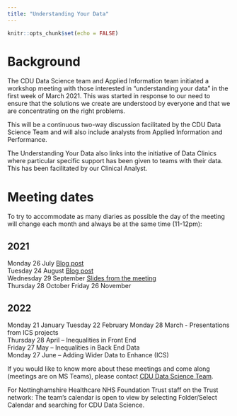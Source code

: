 ```yaml
---
title: "Understanding Your Data"
---
```


```r
knitr::opts_chunk$set(echo = FALSE)
```

# Background

The CDU Data Science team and Applied Information team initiated a workshop meeting with those interested in "understanding your data" in the first week of March 2021. This was started in response to our need to ensure that the solutions we create are understood by everyone and that we are concentrating on the right problems.

This will be a continuous two-way discussion facilitated by the CDU Data Science Team and will also include analysts from Applied Information and Performance. 

The Understanding Your Data also links into the initiative of Data Clinics where particular specific support has been given to teams with their data. This has been facilitated by our Clinical Analyst.

# Meeting dates

To try to accommodate as many diaries as possible the day of the meeting will change each month and always be at the same time (11-12pm):

## 2021

Monday 26 July [Blog post](https://cdu-data-science-team.github.io/understanding-your-data/posts/2021-07-28-collecting-data-and-reporting-through-mhsds/)  
Tuesday 24 August [Blog post](https://cdu-data-science-team.github.io/understanding-your-data/posts/2021-08-24-dashboards-and-reports/)  
Wednesday 29 September [Slides from the meeting](https://cdu-data-science-team.github.io/presentations/2021-09-29%20UYD%20spreadsheet%20accessibility/UYD-Spreadsheet-Accessibility.html#1)  
Thursday 28 October
Friday 26 November

## 2022

Monday 21 January
Tuesday 22 February
Monday 28 March - Presentations from ICS projects  
Thursday 28 April – Inequalities in Front End   
Friday 27 May – Inequalities in Back End Data  
Monday 27 June – Adding Wider Data to Enhance (ICS)  

If you would like to know more about these meetings and come along (meetings are on MS Teams), please contact [CDU Data Science Team](mailto:cdudatascience@nottshc.nhs.uk).

For Nottinghamshire Healthcare NHS Foundation Trust staff on the Trust network: The team's calendar is open to view by selecting Folder/Select Calendar and searching for CDU Data Science. 
